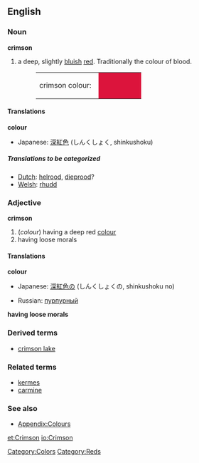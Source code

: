 {{wikipedia}}
==English==

===Noun===
'''crimson'''
#a deep, slightly [[blue|bluish]] [[red]]. Traditionally the colour of blood. 
#:<table><tr><td>crimson colour: &nbsp;</td><td bgcolor="#DC143C" width="80">&nbsp; </td></tr></table>

====Translations====
'''colour'''
{{top}}
*Japanese: [[深紅色]] (しんくしょく, shinkushoku)
{{mid}}
{{bottom}}

=====Translations to be categorized=====
{{checktrans}}
<!--Remove this section once all of the translations below have been moved into the tables above.-->
*[[Dutch]]: [[helrood]], [[dieprood]]?
*[[Welsh]]: [[rhudd]]

===Adjective===
'''crimson'''
#(''colour'') having a deep red [[color|colour]]
#having loose morals

====Translations====
'''colour'''
{{top}}
*Japanese: [[深紅色]]の (しんくしょくの, shinkushoku no)
{{mid}}
*Russian: [[пурпурный]]
{{bottom}}

'''having loose morals'''
{{top}}
{{mid}}
{{bottom}}

===Derived terms===
*[[crimson lake]]

===Related terms===
*[[kermes]]
*[[carmine]]

===See also===
*[[Wiktionary_Appendix:Colours|Appendix:Colours]]

[[Category:Colors]]
[[Category:Reds]]

[[et:Crimson]]
[[io:Crimson]]